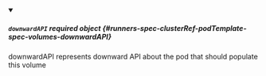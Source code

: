 


<details className="config-field" data-expandable="true" open>
<summary>

##### `downwardAPI` <span className="config-field-required" data-required="false">required</span> <span className="config-field-type">object</span> <span className="config-field-default"></span> <span className="config-field-enum"></span> {#runners-spec-clusterRef-podTemplate-spec-volumes-downwardAPI}

downwardAPI represents downward API about the pod that should populate this volume

</summary>

<PartialDownwardAPIreference />


</details>
